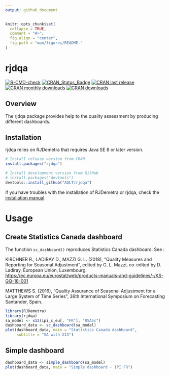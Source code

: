 ```yaml
---
output: github_document
---
```


<!-- README.md is generated from README.Rmd. Please edit that file -->

```r
knitr::opts_chunk$set(
  collapse = TRUE,
  comment = "#>",
  fig.align = "center",
  fig.path = "man/figures/README-"
)
```


# rjdqa  
<!-- <img src="man/figures/logo.png" align="right" /> -->

[![R-CMD-check](https://github.com/AQLT/rjdqa/workflows/R-CMD-check/badge.svg)](https://github.com/AQLT/rjdqa/actions)
[![CRAN_Status_Badge](http://www.r-pkg.org/badges/version/rjdqa)](https://cran.r-project.org/package=rjdqa)
[![CRAN last release](http://www.r-pkg.org/badges/last-release/rjdqa)](https://cran.r-project.org/package=rjdqa)
[![CRAN monthly downloads](http://cranlogs.r-pkg.org/badges/rjdqa?color=lightgrey)](https://cran.r-project.org/package=rjdqa)
[![CRAN downloads](http://cranlogs.r-pkg.org/badges/grand-total/rjdqa?color=lightgrey)](https://cran.r-project.org/package=rjdqa)

## Overview

```{=markdown}
rjdqa is an extension of the R package [RJDemetra](https://github.com/jdemetra/rjdemetra), which is an interface to JDemetra+, the seasonal adjustment software [officially recommended](<https://cros-legacy.ec.europa.eu/system/files/Jdemetra_ release.pdf>)` to the members of the ESS and the European System of Central Banks.
```

The rjdqa package provides help to the quality assessment by producing different dashboards.

## Installation

rjdqa relies on RJDemetra that requires Java SE 8 or later version.

```r
# Install release version from CRAN
install.packages("rjdqa")

# Install development version from GitHub
# install.packages("devtools")
devtools::install_github("AQLT/rjdqa")
```

If you have troubles with the installation of RJDemetra or rjdqa, check the [installation manual](https://github.com/jdemetra/rjdemetra/wiki/Installation-manual).


# Usage

## Create Statistics Canada dashboard

The function `sc_dashboard()` reproduces Statistics Canada dashboard.
See :

KIRCHNER R., LADIRAY D., MAZZI G. L. (2018), "Quality Measures and Reporting for Seasonal Adjustment", edited by G. L. Mazzi, co-edited by D. Ladiray, European Union, Luxembourg. <https://ec.europa.eu/eurostat/web/products-manuals-and-guidelines/-/KS-GQ-18-001>

MATTHEWS S. (2016), "Quality Assurance of Seasonal Adjustment for a Large System of Time Series", 36th International Symposium on Forecasting Santander, Spain.


```r
library(RJDemetra)
library(rjdqa)
sa_model <- x13(ipi_c_eu[, "FR"], "RSA5c")
dashboard_data <- sc_dashboard(sa_model)
plot(dashboard_data, main = "Statistics Canada dashboard",
     subtitle = "SA with X13")
```

## Simple dashboard

```r
dashboard_data <- simple_dashboard(sa_model)
plot(dashboard_data, main = "Simple dashboard - IPI FR")
```
